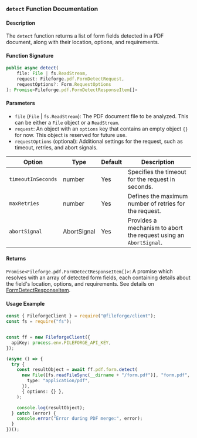 ### `detect` Function Documentation

#### Description

The `detect` function returns a list of form fields detected in a PDF document, along with their location, options, and requirements.

#### Function Signature

```typescript
public async detect(
    file: File | fs.ReadStream,
    request: Fileforge.pdf.FormDetectRequest,
    requestOptions?: Form.RequestOptions
): Promise<Fileforge.pdf.FormDetectResponseItem[]>
```

#### Parameters

- `file` (`File` | `fs.ReadStream`): The PDF document file to be analyzed. This can be either a `File` object or a `ReadStream`.
- `request`: An object with an `options` key that contains an empty object `{}` for now. This object is reserved for future use.
- `requestOptions` (optional): Additional settings for the request, such as timeout, retries, and abort signals.

| Option              | Type                   | Default | Description                                                                     |
|---------------------|------------------------|---------|---------------------------------------------------------------------------------|
| `timeoutInSeconds`  | number                 | Yes     | Specifies the timeout for the request in seconds.                               |
| `maxRetries`        | number                 | Yes     | Defines the maximum number of retries for the request.                          |
| `abortSignal`       | AbortSignal            | Yes     | Provides a mechanism to abort the request using an `AbortSignal`.               |

#### Returns

`Promise<Fileforge.pdf.FormDetectResponseItem[]>`: A promise which resolves with an array of detected form fields, each containing details about the field's location, options, and requirements. See details on [FormDetectResponseItem](/sdk-reference/node/pdf/form/types/formDetectResponseItem).

#### Usage Example

```typescript
const { FileforgeClient } = require("@fileforge/client");
const fs = require("fs");


const ff = new FileforgeClient({
  apiKey: process.env.FILEFORGE_API_KEY,
});

(async () => {
  try {
    const resultObject = await ff.pdf.form.detect(
      new File([fs.readFileSync(__dirname + "/form.pdf")], "form.pdf", {
        type: "application/pdf",
      }),
      { options: {} },
    );

    console.log(resultObject);
  } catch (error) {
    console.error("Error during PDF merge:", error);
  }
})();
```
